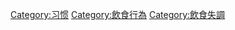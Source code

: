 {{catmore|异食癖}}

[[Category:习惯|Category:习惯]]
[[Category:飲食行為|Category:飲食行為]]
[[Category:飲食失調|Category:飲食失調]]